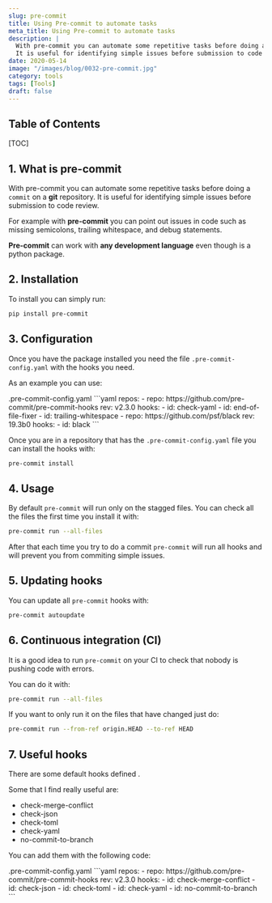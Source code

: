 ```yaml
---
slug: pre-commit
title: Using Pre-commit to automate tasks
meta_title: Using Pre-commit to automate tasks
description: |
  With pre-commit you can automate some repetitive tasks before doing a commit on a git repository.
  It is useful for identifying simple issues before submission to code review.
date: 2020-05-14
image: "/images/blog/0032-pre-commit.jpg"
category: tools
tags: [Tools]
draft: false
---
```


## Table of Contents

[TOC]

## 1. What is pre-commit

With pre-commit you can automate some repetitive tasks before doing a `commit` on a **git** repository.
It is useful for identifying simple issues before submission to code review.

For example with **pre-commit** you can point out issues in code such as missing semicolons, trailing whitespace, and debug statements.

**Pre-commit** can work with **any development language** even though is a python package.

## 2. Installation

To install you can simply run:

```sh
pip install pre-commit
```

## 3. Configuration

Once you have the package installed you need the file `.pre-commit-config.yaml` with the hooks you need.

As an example you can use:

<TerminalOutput color="stone">
  .pre-commit-config.yaml
</TerminalOutput>
```yaml
repos:
-   repo: https://github.com/pre-commit/pre-commit-hooks
    rev: v2.3.0
    hooks:
    -   id: check-yaml
    -   id: end-of-file-fixer
    -   id: trailing-whitespace
-   repo: https://github.com/psf/black
    rev: 19.3b0
    hooks:
    -   id: black
```

Once you are in a repository that has the `.pre-commit-config.yaml` file you can install the hooks with:

```sh
pre-commit install
```

## 4. Usage

By default `pre-commit` will run only on the stagged files. You can check all the files the first time you install it with:

```sh
pre-commit run --all-files
```

After that each time you try to do a commit `pre-commit` will run all hooks and will prevent you from commiting simple issues.

## 5. Updating hooks

You can update all `pre-commit` hooks with:

```sh
pre-commit autoupdate
```

## 6. Continuous integration (CI)

It is a good idea to run `pre-commit` on your CI to check that nobody is pushing code with errors.

You can do it with:

```sh
pre-commit run --all-files
```

If you want to only run it on the files that have changed just do:

```sh
pre-commit run --from-ref origin.HEAD --to-ref HEAD
```

## 7. Useful hooks

There are some default hooks defined <FancyLink linkText="Pre-commit hooks" url="https://github.com/pre-commit/pre-commit-hooks" dark="true"/>.

Some that I find really useful are:

* check-merge-conflict
* check-json
* check-toml
* check-yaml
* no-commit-to-branch

You can add them with the following code:

<TerminalOutput color="stone">
  .pre-commit-config.yaml
</TerminalOutput>
```yaml
repos:
-   repo: https://github.com/pre-commit/pre-commit-hooks
    rev: v2.3.0
    hooks:
    -   id: check-merge-conflict
    -   id: check-json
    -   id: check-toml
    -   id: check-yaml
    -   id: no-commit-to-branch
```
